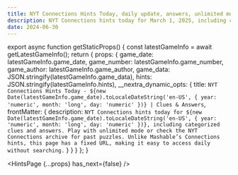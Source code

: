 ```yaml
---
title: NYT Connections Hints Today, daily update, answers, unlimited mode, and more
description: NYT Connections hints today for March 1, 2025, including categorized clues and answers. Play with unlimited mode or check the NYT Connections archive for past puzzles. Unlike Mashable’s Connections hints, this page has a fixed URL, making it easy to access daily without searching.
date: 2024-06-30
---
```



export async function getStaticProps() {
    const latestGameInfo = await getLatestGameInfo();
    return {
        props: {
            game_date: latestGameInfo.game_date,
            game_number: latestGameInfo.game_number,
            game_author: latestGameInfo.game_author,
            game_data: JSON.stringify(latestGameInfo.game_data),
            hints: JSON.stringify(latestGameInfo.hints),
            __nextra_dynamic_opts: {
                title: `NYT Connections Hints Today - ${new Date(latestGameInfo.game_date).toLocaleDateString('en-US', { year: 'numeric', month: 'long', day: 'numeric' })} | Clues & Answers`,
                frontMatter: {
                    description: `NYT Connections hints today for ${new Date(latestGameInfo.game_date).toLocaleDateString('en-US', { year: 'numeric', month: 'long', day: 'numeric' })}, including categorized clues and answers. Play with unlimited mode or check the NYT Connections archive for past puzzles. Unlike Mashable’s Connections hints, this page has a fixed URL, making it easy to access daily without searching.`
                }
            }
        }
    };
}

<HintsPage {...props} has_next={false} />